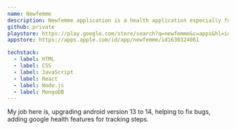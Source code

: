 ```yaml
---
name: Newfemme
description: Newfemme application is a health application especially for women, various features are, doctor chat, articles, podcasts, reels.
github: private
playstore: https://play.google.com/store/search?q=newfemme&c=apps&hl=id
appstore: https://apps.apple.com/id/app/newfemme/id1630324061

techstack:
  - label: HTML
  - label: CSS
  - label: JavaScript
  - label: React
  - label: Node.js
  - label: MongoDB
---
```


My job here is, upgrading android version 13 to 14, helping to fix bugs, adding google health features for tracking steps.